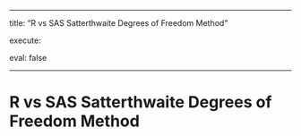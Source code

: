 ------------------------------------------------------------------------

title: "R vs SAS Satterthwaite Degrees of Freedom Method"

execute:

eval: false

------------------------------------------------------------------------

# R vs SAS Satterthwaite Degrees of Freedom Method
